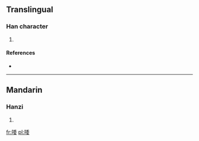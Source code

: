 ==Translingual==

===Han character===
{{Han char|rn=30|rad=口|as=08|sn=11|four=|canj=口竹木女 (RHDV)}}

# {{defn|Han|sort=口08}}

====References====
* {{Han ref|kx=0193.090|dkj=03753|dj=0413.200|hdz=10642.010|uh=5529|ud=21801}}

----

==Mandarin==

===Hanzi===
{{cmn-hanzi|pin=[[běng]] ([[beng3]]), [[wō]] ([[wo1]])|wg=peng<sup>3</sup>, wo<sup>1</sup>}}

# {{defn|lang=cmn|sort=口08}}

[[fr:唩]]
[[pl:唩]]